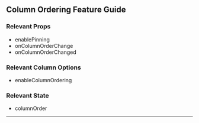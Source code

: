 
<Head>
  <title>Material React Table Docs - Column Pinning Feature Guide</title>
</Head>

## Column Ordering Feature Guide

### Relevant Props

- enablePinning
- onColumnOrderChange
- onColumnOrderChanged

### Relevant Column Options

- enableColumnOrdering

### Relevant State

- columnOrder

---

<Example />
